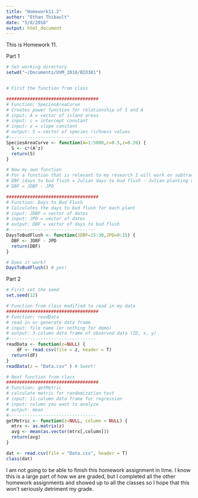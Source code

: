 ```yaml
---
title: "Homework11.2"
author: "Ethan Thibault"
date: "5/8/2018"
output: html_document
---
```


This is Homework 11.

Part 1

```r
# Set working directory
setwd("~/Documents/UVM_2018/BIO381")


# First the function from class

###################################
# Function: SpeciesAreaCurve
# Creates power function for relationship of S and A
# input: A = vector of island areas
# input: c = intercept constant
# input: z = slope constant
# output: S = vector of species richness values
#---------------------------------
SpeciesAreaCurve <- function(A=1:5000,c=0.5,z=0.26) {
  S <- c*(A^z)
  return(S)
}

# Now my own function
# For a function that is relevant to my research I will work on subtracting the Julian day that my plants were planted from the Julian day that they flushed
# DBF (days to bud flush = Julian days to bud flush - Julian planting day)
# DBF = JDBF - JPD

###################################
# Function: Days to Bud Flush
# Calculates the days to bud flush for each plant
# input: JDBF = vector of dates
# input: JPD = vector of dates
# output: DBF = vector of days to bud flush
#---------------------------------
DaysToBudFlush <- function(JDBF=15:30,JPD=0:15) {
  DBF <- JDBF - JPD
  return(DBF)
}

# Does it work?
DaysToBudFlush() # yes!
```

Part 2

```r
# First set the seed
set.seed(12)

# Function from class modified to read in my data
###################################
# Function: readData
# read in or generate data frame
# input: file name (or nothing for demo)
# output: 3-column data frame of observed data (ID, x, y)
#---------------------------------
readData <- function(z=NULL) {
    dF <- read.csv(file = z, header = T)
  return(dF)
}
readData(z = "Data.csv" ) # Sweet!

# Next function from class
###################################
# Function: getMetric
# calculate metric for randomization test
# input: 11-column data frame for regression
# input: column you want to analyze
# output: mean
#---------------------------------
getMetric <- function(z=NULL, column = NULL) {
  mtrx <- as.matrix(z)
  avg <- mean(as.vector(mtrx[,column]))
  return(avg)
}

dat <- read.csv(file = "Data.csv", header = T)
class(dat)

```

I am not going to be able to finish this homework assignment in time. I know this is a large part of how we are graded, but I completed all the other homework assignments and showed up to all the classes so I hope that this won't seriously detriment my grade.
